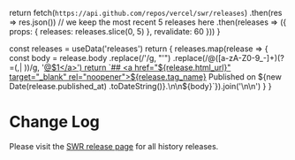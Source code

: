 
  return fetch(`https://api.github.com/repos/vercel/swr/releases`)
    .then(res => res.json())
    // we keep the most recent 5 releases here
    .then(releases => ({
      props: {
        releases: releases.slice(0, 5)
      },
      revalidate: 60
    }))
}

  const releases = useData('releases')
  return <Markdown>{
    releases.map(release => {
      const body = release.body
        .replace(/&#39;/g, "'")
        .replace(/@([a-zA-Z0-9_-]+)(?=(,| ))/g, '<a href="https://github.com/$1" target="_blank" rel="noopener">@$1</a>')
      return `## <a href="${release.html_url}" target="_blank" rel="noopener">${release.tag_name}</a> 
Published on ${new Date(release.published_at) .toDateString()}.\n\n${body}`}).join('\n\n')
  }</Markdown>
}

# Change Log

Please visit the [SWR release page](https://github.com/vercel/swr/releases) for all history releases.

<ReleasesRenderer/>
